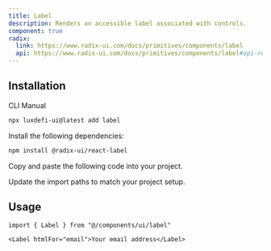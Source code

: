 ```yaml
---
title: Label
description: Renders an accessible label associated with controls.
component: true
radix:
  link: https://www.radix-ui.com/docs/primitives/components/label
  api: https://www.radix-ui.com/docs/primitives/components/label#api-reference
---
```


<ComponentPreview name="label-demo" />

## Installation

<Tabs defaultValue="cli">

<TabsList>
  <TabsTrigger value="cli">CLI</TabsTrigger>
  <TabsTrigger value="manual">Manual</TabsTrigger>
</TabsList>
<TabsContent value="cli">

```bash
npx luxdefi-ui@latest add label
```

</TabsContent>

<TabsContent value="manual">

<Steps>

<Step>Install the following dependencies:</Step>

```bash
npm install @radix-ui/react-label
```

<Step>Copy and paste the following code into your project.</Step>

<ComponentSource name="label" />

<Step>Update the import paths to match your project setup.</Step>

</Steps>

</TabsContent>

</Tabs>

## Usage

```tsx
import { Label } from "@/components/ui/label"
```

```tsx
<Label htmlFor="email">Your email address</Label>
```
